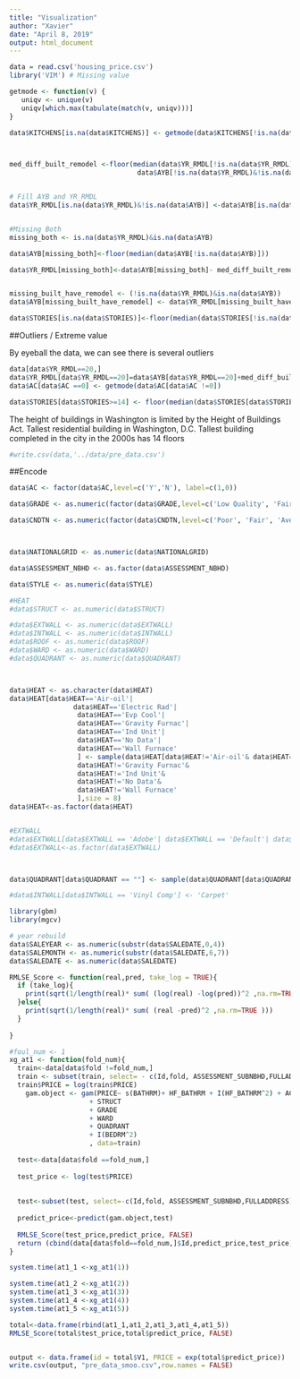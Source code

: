 ```yaml
---
title: "Visualization"
author: "Xavier"
date: "April 8, 2019"
output: html_document
---
```


```r
data = read.csv('housing_price.csv')
library('VIM') # Missing value
```









```r

getmode <- function(v) {
   uniqv <- unique(v)
   uniqv[which.max(tabulate(match(v, uniqv)))]
}

data$KITCHENS[is.na(data$KITCHENS)] <- getmode(data$KITCHENS[!is.na(data$KITCHENS)])



med_diff_built_remodel <-floor(median(data$YR_RMDL[!is.na(data$YR_RMDL)&!is.na(data$AYB)]- 
                                data$AYB[!is.na(data$YR_RMDL)&!is.na(data$AYB)] ))


# Fill AYB and YR_RMDL
data$YR_RMDL[is.na(data$YR_RMDL)&!is.na(data$AYB)] <-data$AYB[is.na(data$YR_RMDL)&!is.na(data$AYB)]


#Missing Both
missing_both <- is.na(data$YR_RMDL)&is.na(data$AYB)

data$AYB[missing_both]<-floor(median(data$AYB[!is.na(data$AYB)]))

data$YR_RMDL[missing_both]<-data$AYB[missing_both]- med_diff_built_remodel


missing_built_have_remodel <- (!is.na(data$YR_RMDL)&is.na(data$AYB))
data$AYB[missing_built_have_remodel] <- data$YR_RMDL[missing_built_have_remodel]-med_diff_built_remodel

data$STORIES[is.na(data$STORIES)]<-floor(median(data$STORIES[!is.na(data$STORIES)]))
```


##Outliers / Extreme value

By eyeball the data, we can see there is several outliers
```r
data[data$YR_RMDL==20,]
data$YR_RMDL[data$YR_RMDL==20]=data$AYB[data$YR_RMDL==20]+med_diff_built_remodel
data$AC[data$AC ==0] <- getmode(data$AC[data$AC !=0])
```

```r
data$STORIES[data$STORIES>=14] <- floor(median(data$STORIES[data$STORIES<14]))
```
The height of buildings in Washington is limited by the Height of Buildings Act.  	Tallest residential building in Washington, D.C. Tallest building completed in the city in the 2000s has 14 floors

```r
#write.csv(data,'../data/pre_data.csv')
```

##Encode

```r
data$AC <- factor(data$AC,level=c('Y','N'), label=c(1,0))

data$GRADE <- as.numeric(factor(data$GRADE,level=c('Low Quality', 'Fair Quality', 'Average', 'Above Average', 'Good Quality', 'Very Good', 'Excellent', 'Superior', 'Exceptional-A', 'Exceptional-B', 'Exceptional-C', 'Exceptional-D', ordered= TRUE)))

data$CNDTN <- as.numeric(factor(data$CNDTN,level=c('Poor', 'Fair', 'Average', 'Good', 'Very Good','Excellent', ordered= TRUE)))



data$NATIONALGRID <- as.numeric(data$NATIONALGRID)

data$ASSESSMENT_NBHD <- as.factor(data$ASSESSMENT_NBHD)

data$STYLE <- as.numeric(data$STYLE)

#HEAT
#data$STRUCT <- as.numeric(data$STRUCT)

#data$EXTWALL <- as.numeric(data$EXTWALL)
#data$INTWALL <- as.numeric(data$INTWALL)
#data$ROOF <- as.numeric(data$ROOF)
#data$WARD <- as.numeric(data$WARD)
#data$QUADRANT <- as.numeric(data$QUADRANT)



data$HEAT <- as.character(data$HEAT)
data$HEAT[data$HEAT=='Air-oil'|
                data$HEAT=='Electric Rad'|
                 data$HEAT=='Evp Cool'|
                 data$HEAT=='Gravity Furnac'|
                 data$HEAT=='Ind Unit'|
                 data$HEAT=='No Data'|
                 data$HEAT=='Wall Furnace'
                 ] <- sample(data$HEAT[data$HEAT!='Air-oil'& data$HEAT=='Electric Rad' & data$HEAT!='Evp Cool'&
                 data$HEAT!='Gravity Furnac'&
                 data$HEAT!='Ind Unit'&
                 data$HEAT!='No Data'&
                 data$HEAT!='Wall Furnace'
                 ],size = 8)
data$HEAT<-as.factor(data$HEAT)


#EXTWALL
#data$EXTWALL[data$EXTWALL == 'Adobe'| data$EXTWALL == 'Default'| data$EXTWALL == 'Plywood' ] <- sample((data$EXTWALL[data$EXTWALL != 'Adobe'& data$EXTWALL != 'Default'& data$EXTWALL != 'Plywood' ]),size = 8)
#data$EXTWALL<-as.factor(data$EXTWALL)



data$QUADRANT[data$QUADRANT == ""] <- sample(data$QUADRANT[data$QUADRANT != ""],size = 65)

#data$INTWALL[data$INTWALL == 'Vinyl Comp'] <- 'Carpet'
```



```r
library(gbm)
library(mgcv)

# year rebuild
data$SALEYEAR <- as.numeric(substr(data$SALEDATE,0,4))
data$SALEMONTH <- as.numeric(substr(data$SALEDATE,6,7))
data$SALEDATE <- as.numeric(data$SALEDATE)

RMLSE_Score <- function(real,pred, take_log = TRUE){
  if (take_log){
    print(sqrt(1/length(real)* sum( (log(real) -log(pred))^2 ,na.rm=TRUE )))
  }else{
    print(sqrt(1/length(real)* sum( (real -pred)^2 ,na.rm=TRUE )))
  }
  
}
```

```r


#foul_num <- 1
xg_at1 <- function(fold_num){
  train<-data[data$fold !=fold_num,]
  train <- subset(train, select= - c(Id,fold, ASSESSMENT_SUBNBHD,FULLADDRESS))
  train$PRICE = log(train$PRICE)
    gam.object <- gam(PRICE~ s(BATHRM)+ HF_BATHRM + I(HF_BATHRM^2) + AC + s(ROOMS) + s(BEDRM)+ s(AYB)  + s(YR_RMDL)+ s(EYB) + s(SALEDATE) + s(GBA) + CNDTN  + KITCHENS + s(LANDAREA) + te(LANDAREA, LONGITUDE,by =CNDTN)+ s(FIREPLACES) + s(ZIPCODE) + te(SALEDATE, ZIPCODE)+ te(SALEDATE, CENSUS_TRACT) + te(ZIPCODE,LATITUDE,LONGITUDE) + CENSUS_TRACT + ASSESSMENT_NBHD + s(LATITUDE)
                    + STRUCT 
                    + GRADE 
                    + WARD
                    + QUADRANT
                    + I(BEDRM^2)
                    , data=train)
  
  test<-data[data$fold ==fold_num,]
  
  test_price <- log(test$PRICE)
  
  
  test<-subset(test, select=-c(Id,fold, ASSESSMENT_SUBNBHD,FULLADDRESS))
  
  predict_price<-predict(gam.object,test)
  
  RMLSE_Score(test_price,predict_price, FALSE)
  return (cbind(data[data$fold==fold_num,]$Id,predict_price,test_price))
}

system.time(at1_1 <-xg_at1(1))

system.time(at1_2 <-xg_at1(2))
system.time(at1_3 <-xg_at1(3))
system.time(at1_4 <-xg_at1(4))
system.time(at1_5 <-xg_at1(5))

total<-data.frame(rbind(at1_1,at1_2,at1_3,at1_4,at1_5))
RMLSE_Score(total$test_price,total$predict_price, FALSE)


output <- data.frame(id = total$V1, PRICE = exp(total$predict_price))
write.csv(output, "pre_data_smoo.csv",row.names = FALSE)

```
